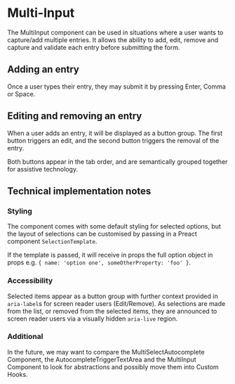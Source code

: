 # Multi-Input

The MultiInput component can be used in situations where a user wants to capture/add multiple entries.
It allows the ability to add, edit, remove and capture and validate each entry before submitting the form.

## Adding an entry

Once a user types their entry, they may submit it by pressing Enter, Comma or Space.

## Editing and removing an entry

When a user adds an entry, it will be displayed as a button group. The first button triggers an edit, and the second button triggers the removal of the entry.

Both buttons appear in the tab order, and are semantically grouped together for assistive technology.

## Technical implementation notes

### Styling

The component comes with some default styling for selected options, but the layout of selections can be customised by passing in a Preact component `SelectionTemplate`.

If the template is passed, it will receive in props the full option object in props e.g. `{ name: 'option one', someOtherProperty: 'foo' }`.

### Accessibility

Selected items appear as a button group with further context provided in `aria-label`s for screen reader users (Edit/Remove). As selections are made from the list, or removed from the selected items, they are announced to screen reader users via a visually hidden `aria-live` region.

### Additional

In the future, we may want to compare the MultiSelectAutocomplete Component, the AutocompleteTriggerTextArea and the MultiInput Component to look for abstractions and possibly move them into Custom Hooks.
